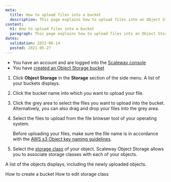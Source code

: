 ```yaml
---
meta:
  title: How to upload files into a bucket
  description: This page explains how to upload files into an Object Storage bucket.
content:
  h1: How to upload files into a bucket
  paragraph: This page explains how to upload files into an Object Storage bucket.
dates:
  validation: 2022-06-14
  posted: 2021-05-27
---
```


<Message type="requirement">

  - You have an account and are logged into the [Scaleway console](https://console.scaleway.com)  
  - You have [created an Object Storage bucket](/storage/object/how-to/create-a-bucket/)

</Message>

1. Click **Object Storage** in the **Storage** section of the side menu. A list of your buckets displays.
2. Click the bucket name into which you want to upload your file.
3. Click the grey area to select the files you want to upload into the bucket. Alternatively, you can also drag and drop your files into the grey area. 
	<Lightbox src="scaleway-drag-n-drop-bucket.webp" alt="" />
4. Select the files to upload from the file browser tool of your operating system.
	<Message type="important">

    Before uploading your files, make sure the file name is in accordance with the [AWS s3 Object key naming guidelines](https://docs.aws.amazon.com/AmazonS3/latest/dev/UsingMetadata.html#object-key-guidelines). 

	</Message>
	<Lightbox src="scaleway-s3-select-files.webp" alt="" />

5. Select the [storage class](/storage/object/concepts/#storage-class) of your object. Scaleway Object Storage allows you to associate storage classes with each of your objects. 

	<Lightbox src="scaleway-select-storage-class.webp" alt="" />

A list of the objects displays, including the newly uploaded objects. 

  <Lightbox src="scaleway-list-of-objects.webp" alt="" />

<Navigation title="See Also">
  <PreviousButton to="/storage/object/how-to/create-a-bucket/">How to create a bucket</PreviousButton>
  <NextButton to="/storage/object/how-to/edit-storage-class">How to edit storage class</NextButton>
</Navigation>

